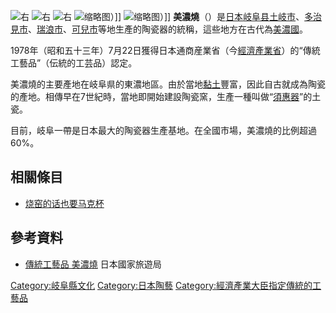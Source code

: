 [[File:ORIBE_DISH.JPG|右]]
[[File:Square_dish_with_bird_design_Asian_Art_Museum_SF_B67P8.JPG|右]]
[[File:Shino-Ware_Ewer,_17th_century,_Japan,_glazed_stoneware_-_Art_Institute_of_Chicago_-_DSC00204.JPG|右]]
[[File:Square_Dish,_Mino_ware,_Nezumi-Shino_type,_Azuchi-Momoyama_to_Edo_period,_16th-17th_century,_autumn_grasses_design_-_Tokyo_National_Museum_-_DSC05271.JPG|缩略图]]）]]
[[File:Yellow_Seto_ware_water_jar,_17th_century,_Metropolitan_Museum_of_Art,_17.118.81a,b.JPG|缩略图]]）]]
'''美濃燒'''（{{jpn|j=美濃焼|hg=みのやき|rm=Minoyaki}}）是[[日本|日本]][[岐阜县|岐阜县]][[土岐市|土岐市]]、[[多治見市|多治見市]]、[[瑞浪市|瑞浪市]]、[[可兒市|可兒市]]等地生產的陶瓷器的統稱，這些地方在古代為[[美濃國|美濃國]]。

1978年（昭和五十三年）7月22日獲得日本通商産業省（今[[經濟產業省|經濟產業省]]）的“傳統工藝品”（伝統的工芸品）認定。

美濃燒的主要產地在岐阜県的東濃地區。由於當地[[黏土|黏土]]豐富，因此自古就成為陶瓷的產地。相傳早在7世紀時，當地即開始建設陶瓷窯，生產一種叫做“[[須惠器|須惠器]]”的土瓷。

目前，岐阜一帶是日本最大的陶瓷器生產基地。在全國市場，美濃燒的比例超過60%。

== 相關條目 ==
* [[烧窑的话也要马克杯|烧窑的话也要马克杯]]

==參考資料==
*[http://www.welcome2japan.hk/attractions/facilities/spots/traditional_handicrafts/9094.html 傳統工藝品 美濃燒] {{Wayback|url=http://www.welcome2japan.hk/attractions/facilities/spots/traditional_handicrafts/9094.html |date=20170115095214 }} 日本國家旅遊局

[[Category:岐阜縣文化|Category:岐阜縣文化]]
[[Category:日本陶藝|Category:日本陶藝]]
[[Category:經濟產業大臣指定傳統的工藝品|Category:經濟產業大臣指定傳統的工藝品]]
